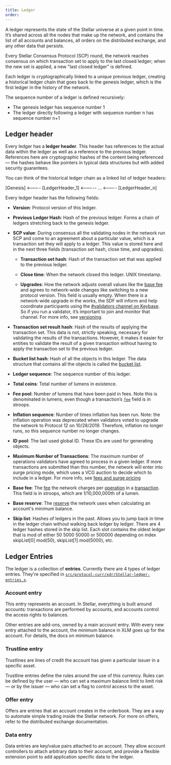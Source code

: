 ```yaml
---
title: Ledger
order:
---
```


A ledger represents the state of the Stellar universe at a given point in time. It’s shared across all the nodes that make up the network, and contains the list of all accounts and balances, all orders on the distributed exchange, and any other data that persists.

Every Stellar Consensus Protocol (SCP) round, the network reaches consensus on which transaction set to apply to the last closed ledger; when the new set is applied, a new "last closed ledger" is defined.

Each ledger is cryptographically linked to a unique previous ledger, creating a historical ledger chain that goes back to the genesis ledger, which is the first ledger in the history of the network.

The sequence number of a ledger is defined recursively:

- The genesis ledger has sequence number 1
- The ledger directly following a ledger with sequence number n has sequence number n+1

## Ledger header

Every ledger has a **ledger header**. This header has references to the actual data within the ledger as well as a reference to the previous ledger. References here are cryptographic hashes of the content being referenced — the hashes behave like pointers in typical data structures but with added security guarantees.

You can think of the historical ledger chain as a linked list of ledger headers:

[Genesis] <---- [LedgerHeader_1] <----- ... <---- [LedgerHeader_n]

Every ledger header has the following fields:

- **Version**: Protocol version of this ledger.

- **Previous Ledger Hash**: Hash of the previous ledger. Forms a chain of ledgers stretching back to the genesis ledger.

- **SCP value**: During consensus all the validating nodes in the network run SCP and come to an agreement about a particular value, which is a transaction set they will apply to a ledger. This value is stored here and in the next three fields (transaction set hash, close time, and upgrades).

  - **Transaction set hash**: Hash of the transaction set that was applied to the previous ledger.

  - **Close time**: When the network closed this ledger. UNIX timestamp.

  - **Upgrades**: How the network adjusts overall values like the [base fee](./fees.mdx) and agrees to network-wide changes like switching to a new protocol version. This field is usually empty. When there _is_ a network-wide upgrade in the works, the SDF will inform and help coordinate participants using the [#validators channel on Keybase](https://keybase.io/team/stellar.public). So if you run a validator, it’s important to join and monitor that channel. For more info, see [versioning](./versioning.mdx).

- **Transaction set result hash**: Hash of the results of applying the transaction set. This data is not, strictly speaking, necessary for validating the results of the transactions. However, it makes it easier for entities to validate the result of a given transaction without having to apply the transaction set to the previous ledger.

- **Bucket list hash**: Hash of all the objects in this ledger. The data structure that contains all the objects is called the [bucket list](https://github.com/stellar/stellar-core/tree/master/src/bucket).

- **Ledger sequence**: The sequence number of this ledger.

- **Total coins**: Total number of lumens in existence.

- **Fee pool**: Number of lumens that have been paid in fees. Note this is denominated in lumens, even though a transaction’s [`fee`](./transactions.mdx#fee) field is in stroops.

- **Inflation sequence**: Number of times inflation has been run.  Note: the inflation operation was deprecated when validators voted to upgrade the network to Protocol 12 on 10/28/2019.  Therefore, inflation no longer runs, so this sequence number no longer changes.

- **ID pool**: The last used global ID. These IDs are used for generating objects.

- **Maximum Number of Transactions**: The maximum number of operations validators have agreed to process in a given ledger. If more transactions are submitted than this number, the network will enter into surge pricing mode, which uses a VCG auction to decide which to include in a ledger. For more info, see [fees and surge pricing](./fees.mdx)

- **Base fee**: The [fee](./fees.mdx) the network charges per [operation](./operations.mdx) in a [transaction](./transactions.mdx). This field is in stroops, which are 1/10,000,000th of a lumen.

- **Base reserve**: The [reserve](./minimum-balance.mdx) the network uses when calculating an account's minimum balance.

- **Skip list**: Hashes of ledgers in the past. Allows you to jump back in time in the ledger chain without walking back ledger by ledger. There are 4 ledger hashes stored in the skip list. Each slot contains the oldest ledger that is mod of either 50 5000 50000 or 500000 depending on index skipList[0] mod(50), skipList[1] mod(5000), etc.

## Ledger Entries

The ledger is a collection of **entries**. Currently there are 4 types of ledger entries. They're specified in [`src/protocol-curr/xdr/Stellar-ledger-entries.x`](https://github.com/stellar/stellar-core/blob/master/src/protocol-curr/xdr/Stellar-ledger-entries.x).

### Account entry

This entry represents an account. In Stellar, everything is built around accounts: transactions are performed by accounts, and accounts control the access rights to balances.

Other entries are add-ons, owned by a main account entry. With every new entry attached to the account, the minimum balance in XLM goes up for the account. For details, the docs on minimum balance.

### Trustline entry

Trustlines are lines of credit the account has given a particular issuer in a specific asset.

Trustline entries define the rules around the use of this currency. Rules can be defined by the user — who can set a maximum balance limit to limit risk — or by the issuer — who can set a flag to control access to the asset.

### Offer entry

Offers are entries that an account creates in the orderbook. They are a way to automate simple trading inside the Stellar network. For more on offers, refer to the distributed exchange documentation.

### Data entry

Data entries are key/value pairs attached to an account. They allow account controllers to attach arbitrary data to their account, and provide a flexible extension point to add application specific data to the ledger.
